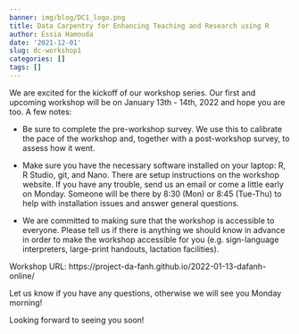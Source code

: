 ```yaml
---
banner: img/blog/DC1_logo.png
title: Data Carpentry for Enhancing Teaching and Research using R 
author: Essia Hamouda
date: '2021-12-01'
slug: dc-workshop1
categories: []
tags: []
---
```




We are excited for the kickoff of our workshop series. Our first and upcoming workshop will be on January 13th - 14th, 2022 and hope you are too. A few notes:


* Be sure to complete the pre-workshop survey. We use this to calibrate the pace of the workshop and, together with a post-workshop survey, to assess how it went.

* Make sure you have the necessary software installed on your laptop: R, R Studio, git, and Nano. There are setup instructions on the workshop website. If you have any trouble, send us an email or come a little early on Monday. Someone will be there by 8:30 (Mon) or 8:45 (Tue-Thu) to help with installation issues and answer general questions.

* We are committed to making sure that the workshop is accessible to everyone. Please tell us if there is anything we should know in advance in order to make the workshop accessible for you (e.g. sign-language interpreters, large-print handouts, lactation facilities).

Workshop URL: https://project-da-fanh.github.io/2022-01-13-dafanh-online/

Let us know if you have any questions, otherwise we will see you Monday morning!

Looking forward to seeing you soon!